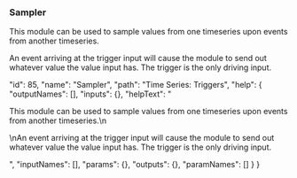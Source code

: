 ### Sampler

This module can be used to sample values from one timeseries upon events from another timeseries.
  


An event arriving at the <span class="highlight">trigger</span> input will cause the module to send out whatever value the <span class="highlight">value</span> input has. The <span class="highlight">trigger</span> is the only <span class="highlight">driving input</span>.










  "id": 85,
  "name": "Sampler",
  "path": "Time Series: Triggers",
  "help": {
    "outputNames": [],
    "inputs": {},
    "helpText": "<p>This module can be used to sample values from one timeseries upon events from another timeseries.\n</p><p>\nAn event arriving at the <span class='highlight'>trigger</span> input will cause the module to send out whatever value the <span class='highlight'>value</span> input has. The <span class='highlight'>trigger</span> is the only <span class='highlight'>driving input</span>.</p>",
    "inputNames": [],
    "params": {},
    "outputs": {},
    "paramNames": []
  }
}